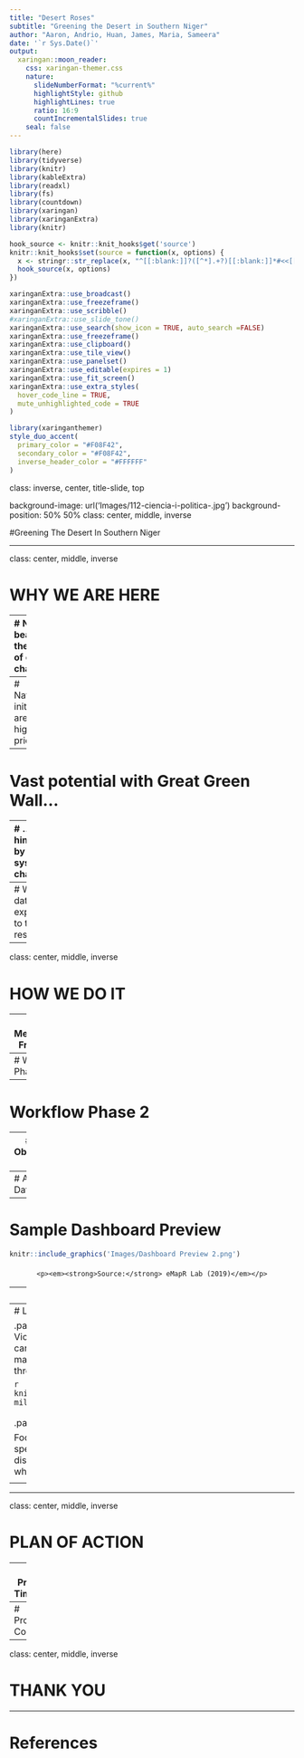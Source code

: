 ```yaml
---
title: "Desert Roses"
subtitle: "Greening the Desert in Southern Niger"  
author: "Aaron, Andrio, Huan, James, Maria, Sameera"
date: '`r Sys.Date()`'
output:
  xaringan::moon_reader:
    css: xaringan-themer.css
    nature:
      slideNumberFormat: "%current%"
      highlightStyle: github
      highlightLines: true
      ratio: 16:9
      countIncrementalSlides: true
    seal: false
---
```

```r
library(here)
library(tidyverse)
library(knitr)
library(kableExtra)
library(readxl)
library(fs)
library(countdown)
library(xaringan)
library(xaringanExtra)
library(knitr)

hook_source <- knitr::knit_hooks$get('source')
knitr::knit_hooks$set(source = function(x, options) {
  x <- stringr::str_replace(x, "^[[:blank:]]?([^*].+?)[[:blank:]]*#<<[[:blank:]]*$", "*\\1")
  hook_source(x, options)
})

xaringanExtra::use_broadcast()
xaringanExtra::use_freezeframe()
xaringanExtra::use_scribble()
#xaringanExtra::use_slide_tone()
xaringanExtra::use_search(show_icon = TRUE, auto_search	=FALSE)
xaringanExtra::use_freezeframe()
xaringanExtra::use_clipboard()
xaringanExtra::use_tile_view()
xaringanExtra::use_panelset()
xaringanExtra::use_editable(expires = 1)
xaringanExtra::use_fit_screen()
xaringanExtra::use_extra_styles(
  hover_code_line = TRUE,         
  mute_unhighlighted_code = TRUE  
)

```

```r
library(xaringanthemer)
style_duo_accent(
  primary_color = "#F08F42",
  secondary_color = "#F08F42",
  inverse_header_color = "#FFFFFF"
)
```


class: inverse, center, title-slide, top


background-image: url('Images/112-ciencia-i-politica-.jpg') 
background-position: 50% 50%
class: center, middle, inverse

#Greening The Desert In Southern Niger


---

class: center, middle, inverse

# WHY WE ARE HERE


---
# Niger is bearing the brunt of climate change
```r
xaringanExtra::use_panelset()
```


.panelset.sideways[
.panel[.panel-name[Historical Heat Loss]
```r
knitr::include_graphics('Images/RS - images/Screenshot 2024-03-12 at 11.36.57.jpeg')
```
]

.panel[.panel-name[Projected Heat Loss]


```r
knitr::include_graphics('Images/RS - images/output_djIgp0.gif')
```



]

.panel[.panel-name[Water Bodies Shrinkage]

```r
knitr::include_graphics('Images/RS - images/Screenshot 2024-03-05 at 13.25.58.jpeg')
```

```r
knitr::include_graphics('Images/RS - images/rsz_satellite-images-show-the-massive-shrinking-in-size-of-lake-chad-between-1972-and-2007.jpg')
```

]
.panel[.panel-name[Natural Flora Loss]
```r
#read in images here
```

]
]

---
# Nationwide initiatives are of high-priority


---
# Vast potential with Great Green Wall...


---
# ...but hindered by systematic challenges

.pull-left[

Despite some success Senegal, Mali, and locally here in Niger, the progress of the GGW has been facing severe challenges in the last 10 years. **Poor governance at the heart of the issue:**

- **Complex Stakeholders:** Funding comes mainly from multilateral and bilateral partnerships, NGOs, and technical/financial partners. The government plays a key role but relies heavily on donor funds. 
- **Data Challenges:** Existing data is scattered, unreliable, and not well-organized. It's used by individual actors but not shared or archived effectively.

**⇒ Urgent Gap:** Maintaining and updating the unified data across diverse organisations and potentially a central web portal. 


]
.pull-right[

```r
knitr::include_graphics("Images/5actors.png")
```
]

---
# We bring data and expertise to the rescue


---

class: center, middle, inverse

# HOW WE DO IT


---
# Methodology Framework


---
# Workflow Phase 1


---
# Workflow Phase 2


---
# Earth Observation Data


---
# Additional Data


---
# Sample Dashboard Preview
```r
knitr::include_graphics('Images/Dashboard Preview 2.png')
```
<div style="text-align: center; margin-top: 20px;">
    <p><em><strong>Source:</strong> eMapR Lab (2019)</em></p>
</div>

---
# Sample Dashboard Demo
```r
knitr::include_graphics('Images/Dashboard Dem.gif')
```
<div style="text-align: center; margin-top: 20px;">
    <p><em><strong>Source:</strong> eMapR Lab (2019)</em></p>
</div>

---
# Limitations to Our Solutions

.panelset[
.panel[.panel-name[Risk of Violence]
Farmers are reported to fear carrying out reforestation or tree maintenance activities due to the jihadist threat, which could jeopardize the project.

```r
knitr::include_graphics('Images/Nigerian-military-4.jpg')
```

<div style="text-align: center; margin-top: 20px;">
    <p><em><strong>Image Source:</strong> Reuters (2022)</em></p>
</div>
]
.panel[.panel-name[Land Conflict]
Need to introduce pastoral corridors to avoid the destruction of agriculture areas and GGW ecosystems, while ensuring access to food and water for the livestock.
```r
knitr::include_graphics('Images/herdersfarmers.png')
```

<div style="text-align: center; margin-top: 20px;">
    <p><em><strong>Image Source:</strong> Human Rights Watch (2014)</em></p>
</div>
]

.panel[.panel-name[Risk of Monoculture]

Focusing restoration effort using only few species may expose them to widespread disease setting back any progress made, while irreversibly affecting the ecosystem 
```r
knitr::include_graphics('Images/field-of-rapeseeds-4198057_1920.jpg')
```

<div style="text-align: center; margin-top: 20px;">
    <p><em><strong>Image Source:</strong> Pixabay (2017)</em></p>
</div>
]
]

---
<!-- # Recommended Action Plans -->
<!-- ```{r echo=FALSE, out.width='100%', fig.align='center'} -->
<!-- knitr::include_graphics('Images/Action Plan.png') -->
<!-- ``` -->

---

class: center, middle, inverse

# PLAN OF ACTION


---
# Project Timeline



---
# Project Costing



---

class: center, middle, inverse

# THANK YOU


---
# References


